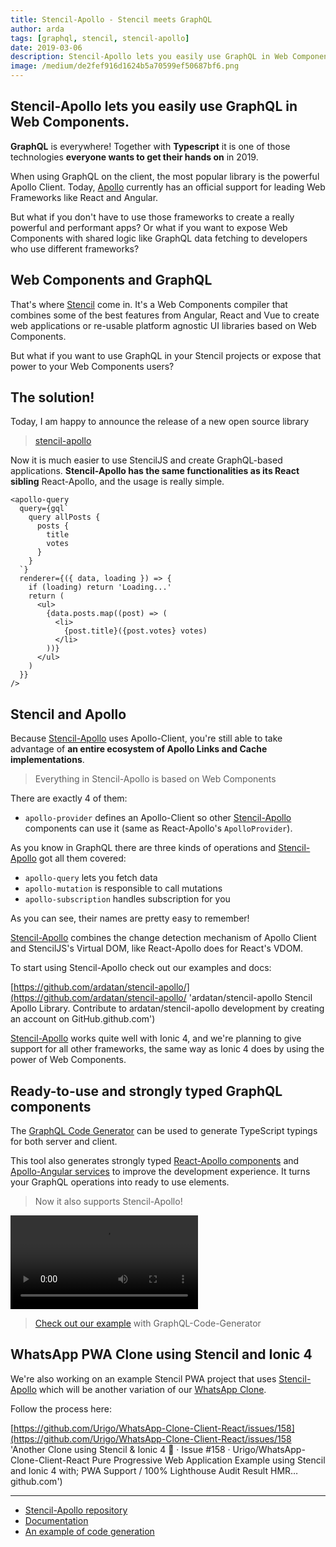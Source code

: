 ```yaml
---
title: Stencil-Apollo - Stencil meets GraphQL
author: arda
tags: [graphql, stencil, stencil-apollo]
date: 2019-03-06
description: Stencil-Apollo lets you easily use GraphQL in Web Components.
image: /medium/de2fef916d1624b5a70599ef50687bf6.png
---
```



<Article />

## Stencil-Apollo lets you easily use GraphQL in Web Components.

**GraphQL** is everywhere! Together with **Typescript** it is one of those technologies **everyone wants to get their hands on** in 2019.

When using GraphQL on the client, the most popular library is the powerful Apollo Client. Today, [Apollo](https://github.com/apollographql/apollo-client) currently has an official support for leading Web Frameworks like React and Angular.

But what if you don't have to use those frameworks to create a really powerful and performant apps? Or what if you want to expose Web Components with shared logic like GraphQL data fetching to developers who use different frameworks?

# Web Components and GraphQL

That's where [Stencil](https://stenciljs.com) come in. It's a Web Components compiler that combines some of the best features from Angular, React and Vue to create web applications or re-usable platform agnostic UI libraries based on Web Components.

But what if you want to use GraphQL in your Stencil projects or expose that power to your Web Components users?

# The solution!

Today, I am happy to announce the release of a new open source library

> [stencil-apollo](https://github.com/ardatan/stencil-apollo)

Now it is much easier to use StencilJS and create GraphQL-based applications. **Stencil-Apollo has the same functionalities as its React sibling** React-Apollo, and the usage is really simple.

```tsx
<apollo-query
  query={gql`
    query allPosts {
      posts {
        title
        votes
      }
    }
  `}
  renderer={({ data, loading }) => {
    if (loading) return 'Loading...'
    return (
      <ul>
        {data.posts.map((post) => (
          <li>
            {post.title}({post.votes} votes)
          </li>
        ))}
      </ul>
    )
  }}
/>
```

# Stencil and Apollo

Because [Stencil-Apollo](https://github.com/ardatan/stencil-apollo) uses Apollo-Client, you're still able to take advantage of **an entire ecosystem of Apollo Links and Cache implementations**.

> Everything in Stencil-Apollo is based on Web Components

There are exactly 4 of them:

- `apollo-provider` defines an Apollo-Client so other [Stencil-Apollo](https://github.com/ardatan/stencil-apollo) components can use it (same as React-Apollo's `ApolloProvider`).

As you know in GraphQL there are three kinds of operations and [Stencil-Apollo](https://github.com/ardatan/stencil-apollo) got all them covered:

- `apollo-query` lets you fetch data
- `apollo-mutation` is responsible to call mutations
- `apollo-subscription` handles subscription for you

As you can see, their names are pretty easy to remember!

[Stencil-Apollo](https://github.com/ardatan/stencil-apollo) combines the change detection mechanism of Apollo Client and StencilJS's Virtual DOM, like React-Apollo does for React's VDOM.

To start using Stencil-Apollo check out our examples and docs:

[https://github.com/ardatan/stencil-apollo/](https://github.com/ardatan/stencil-apollo/ 'ardatan/stencil-apollo
Stencil Apollo Library. Contribute to ardatan/stencil-apollo development by creating an account on GitHub.github.com')

[Stencil-Apollo](https://github.com/ardatan/stencil-apollo) works quite well with Ionic 4, and we're planning to give support for all other frameworks, the same way as Ionic 4 does by using the power of Web Components.

# Ready-to-use and strongly typed GraphQL components

The [GraphQL Code Generator](https://graphql-code-generator.com) can be used to generate TypeScript typings for both server and client.

This tool also generates strongly typed [React-Apollo components](/blog/codegen-typescript-react-apollo) and [Apollo-Angular services](/blog/apollo-angular-12) to improve the development experience. It turns your GraphQL operations into ready to use elements.

> Now it also supports Stencil-Apollo!

![](/medium/9ad57bf147ea578815342c2f5fc1b1b5.webm 'How Stencil-Apollo works with GraphQL-Code-Generator')

> [Check out our example](https://github.com/ardatan/stencil-apollo/tree/master/example-with-codegen) with GraphQL-Code-Generator

# WhatsApp PWA Clone using Stencil and Ionic 4

We're also working on an example Stencil PWA project that uses [Stencil-Apollo](https://github.com/ardatan/stencil-apollo) which will be another variation of our [WhatsApp Clone](/blog/whatsapp-clone-react-hooks-graphql-typescript-and-postgresql).

Follow the process here:

[https://github.com/Urigo/WhatsApp-Clone-Client-React/issues/158](https://github.com/Urigo/WhatsApp-Clone-Client-React/issues/158 'Another Clone using Stencil & Ionic 4 🚀 · Issue #158 · Urigo/WhatsApp-Clone-Client-React
Pure Progressive Web Application Example using Stencil and Ionic 4 with; PWA Support / 100% Lighthouse Audit Result HMR…github.com')

---

- [Stencil-Apollo repository](https://github.com/ardatan/stencil-apollo)
- [Documentation](https://github.com/ardatan/stencil-apollo)
- [An example of code generation](https://github.com/ardatan/stencil-apollo/tree/master/example-with-codegen)
